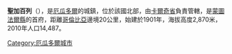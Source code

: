 {{Coord|0|36|36|N|77|50|24|W|display=title}}

'''聖加百列'''（{{lang-es|San Gabriel}}），是[[厄瓜多爾|厄瓜多爾]]的城鎮，位於該國北部，由[[卡爾奇省|卡爾奇省]]負責管轄，是[[蒙圖法爾縣|蒙圖法爾縣]]的首府，距離[[哥倫比亞|哥倫比亞]]邊境20公里，始建於1901年，海拔高度2,870米，2010年人口14,487。

{{Ecuador-geo-stub}}
[[Category:厄瓜多爾城市|Category:厄瓜多爾城市]]